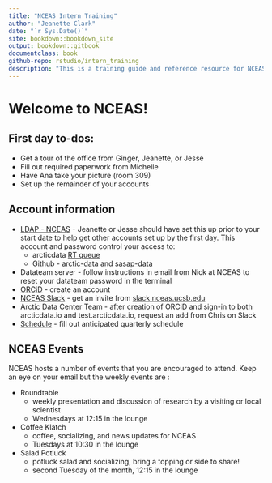 ```yaml
--- 
title: "NCEAS Intern Training"
author: "Jeanette Clark"
date: "`r Sys.Date()`"
site: bookdown::bookdown_site
output: bookdown::gitbook
documentclass: book
github-repo: rstudio/intern_training
description: "This is a training guide and reference resource for NCEAS interns working on the SASAP and Arctic Data Center Projects"
---
```


# Welcome to NCEAS! {#welcome}

## First day to-dos:

* Get a tour of the office from Ginger, Jeanette, or Jesse
* Fill out required paperwork from Michelle
* Have Ana take your picture (room 309)
* Set up the remainder of your accounts

## Account information
* [LDAP - NCEAS](https://identity.nceas.ucsb.edu/identity/cgi-bin/ldapweb.cgi?cfg=account) - Jeanette or Jesse should have set this up prior to your start date to help get other accounts set up by the first day. This account and password control your access to:
    + arcticdata [RT queue](https://support.nceas.ucsb.edu/rt/)
    + Github - [arctic-data](https://github.nceas.ucsb.edu/KNB/arctic-data/) and [sasap-data](https://github.nceas.ucsb.edu/KNB/arctic-data/)
* Datateam server - follow instructions in email from Nick at NCEAS to reset your datateam password in the terminal
* [ORCiD](https://orcid.org/register) - create an account
* [NCEAS Slack](http://slack.nceas.ucsb.edu/) - get an invite from [slack.nceas.ucsb.edu](slack.nceas.ucsb.edu)
* Arctic Data Center Team - after creation of ORCiD and sign-in to both arcticdata.io and test.arcticdata.io, request an add from Chris on Slack
* [Schedule](https://docs.google.com/spreadsheets/d/1Jf7IkSf8Vqu51xv1DDaTNCrTAZd0RMNH9ExZw0eyH4I/edit#gid=299555270) - fill out anticipated quarterly schedule


## NCEAS Events

NCEAS hosts a number of events that you are encouraged to attend. Keep an eye on your email but the weekly events are :

* Roundtable
    + weekly presentation and discussion of research by a visiting or local scientist
    + Wednesdays at 12:15 in the lounge
* Coffee Klatch
    + coffee, socializing, and news updates for NCEAS
    + Tuesdays at 10:30 in the lounge
* Salad Potluck
    + potluck salad and socializing, bring a topping or side to share!
    + second Tuesday of the month, 12:15 in the lounge








